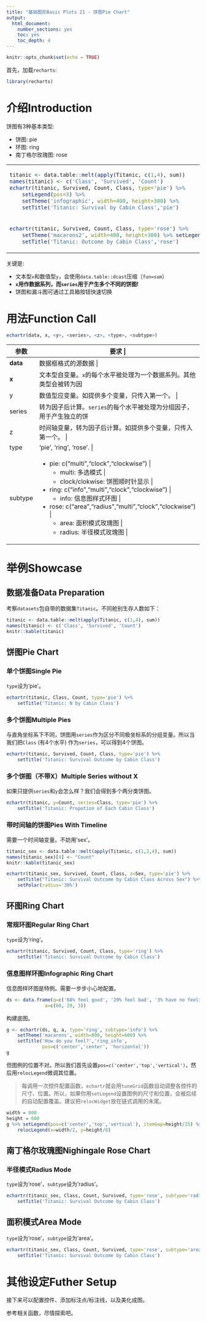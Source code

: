 ```yaml
---
title: "基础图形Basic Plots 21 - 饼图Pie Chart"
output: 
  html_document: 
    number_sections: yes
    toc: yes
    toc_depth: 4
---
```


```r
knitr::opts_chunk$set(echo = TRUE)
```

首先，加载`recharts`:
```r
library(recharts)
```

# 介绍Introduction

饼图有3种基本类型:

- 饼图: pie
- 环图: ring
- 南丁格尔玫瑰图: rose

<table id='intro'>
<tr><td>
```r
titanic <- data.table::melt(apply(Titanic, c(1,4), sum))
names(titanic) <- c('Class', 'Survived', 'Count')
echartr(titanic, Survived, Count, Class, type='pie') %>% 
    setLegend(pos=3) %>%
    setTheme('infographic', width=400, height=300) %>%
    setTitle('Titanic: Survival by Cabin Class','pie')
```
</td>
<td>
```r
echartr(titanic, Survived, Count, Class, type='ring') %>% 
    setTheme('roma', width=400, height=300) %>% setLegend(pos=3) %>%
    setTitle('Titanic: Outcome by Cabin Class','ring')
```
</td></tr>
<tr><td>
```r
echartr(titanic, Survived, Count, Class, type='rose') %>% 
    setTheme('macarons2', width=400, height=300) %>% setLegend(pos=3) %>%
    setTitle('Titanic: Outcome by Cabin Class','rose')
```
</td><td>

</td></tr>
</table>

关键是:

- 文本型`x`和数值型`y`，会使用`data.table::dcast`压缩（`fun=sum`）
- **`x`用作数据系列，而`series`用于产生多个不同的饼图!**
- 饼图和漏斗图可通过工具箱按钮快速切换

# 用法Function Call

```r
echartr(data, x, <y>, <series>, <z>, <type>, <subtype>)
```

+--------+--------------------------------------------------------------------+
| 参数   |  要求                                                    |
+========+====================================================================+
|**data**| 数据框格式的源数据                                |
+--------+--------------------------------------------------------------------+
| **x**  | 文本型自变量。`x`的每个水平被处理为一个数据系列。其他类型会被转为因子后计算。如提供多个变量，只传入第一个。 |
+--------+--------------------------------------------------------------------+
| y      | 数值型应变量。如提供多个变量，只传入第一个。 |
+--------+--------------------------------------------------------------------+
| series | 转为因子后计算。`series`的每个水平被处理为分组因子，用于产生独立的饼图。如提供多个变量，只传入第一个。|
+--------+--------------------------------------------------------------------+
|  z     | 时间轴变量，转为因子后计算。如提供多个变量，只传入第一个。 |
+--------+--------------------------------------------------------------------+
| type   | 'pie', 'ring', 'rose'. |
+--------+--------------------------------------------------------------------+
| subtype| - pie: c("multi","clock","clockwise") | 
|        |     + multi: 多选模式 |
|        |     + clock/clokwise: 饼图顺时针显示 |
|        | - ring: c("info","multi","clock","clockwise") |
|        |     + info: 信息图样式环图 |
|        | - rose: c("area","radius","multi","clock","clockwise") |
|        |     + area: 面积模式玫瑰图 |
|        |     + radius: 半径模式玫瑰图 |
+--------+--------------------------------------------------------------------+


# 举例Showcase

## 数据准备Data Preparation

考察`datasets`包自带的数据集`Titanic`。不同舱别生存人数如下：

```r
titanic <- data.table::melt(apply(Titanic, c(1,4), sum))
names(titanic) <- c('Class', 'Survived', 'Count')
knitr::kable(titanic)
```

## 饼图Pie Chart

### 单个饼图Single Pie

`type`设为'pie'。

```r
echartr(titanic, Class, Count, type='pie') %>%
    setTitle('Titanic: N by Cabin Class')
```

### 多个饼图Multiple Pies

与直角坐标系下不同，饼图用`series`作为区分不同极坐标系的分组变量。所以当我们把`Class` (有4个水平) 作为`series`，可以得到4个饼图。

```r
echartr(titanic, Survived, Count, Class, type='pie') %>%
    setTitle('Titanic: Survival Outcome by Cabin Class')
```

### 多个饼图（不带X）Multiple Series without X

如果只提供`series`和`y`会怎么样？我们会得到多个两分类饼图。

```r
echartr(titanic, y=Count, series=Class, type='pie') %>%
    setTitle('Titanic: Propotion of Each Cabin Class')
```

### 带时间轴的饼图Pies With Timeline

需要一个时间轴变量。不妨用'sex'。

```r
titanic_sex <- data.table::melt(apply(Titanic, c(1,2,4), sum))
names(titanic_sex)[4] <- "Count"
knitr::kable(titanic_sex)
```

```r
echartr(titanic_sex, Survived, Count, Class, z=Sex, type='pie') %>% 
    setTitle("Titanic: Survival Outcome by Cabin Class Across Sex") %>%
    setPolar(radius='30%')
```

## 环图Ring Chart

### 常规环图Regular Ring Chart

`type`设为'ring'。

```r
echartr(titanic, Survived, Count, Class, type='ring') %>%
    setTitle('Titanic: Survival Outcome by Cabin Class')
```

### 信息图样环图Infographic Ring Chart

信息图样环图是特例。需要一步步小心地配置。

```r
ds <- data.frame(q=c('68% feel good', '29% feel bad', '3% have no feelings'),
              a=c(68, 29, 3))
```

构建底图。

```r
g <- echartr(ds, q, a, type='ring', subtype='info') %>% 
    setTheme('macarons', width=800, height=600) %>%
    setTitle('How do you feel?','ring_info', 
             pos=c('center','center', 'horizontal'))
g
```

但图例的位置不对。所以我们首先设置`pos=c('center','top','vertical')`，然后用`relocLegend`微调其位置。 

> 每调用一次控件配置函数，`echartr`就会用`tuneGrid`函数自动调整各控件的尺寸、位置。所以，如果你用`setLegend`设置图例的尺寸和位置，会被后续的自动配置覆盖。建议把`relocWidget`放在链式调用的末尾。 

```r
width = 800
height = 600
g %>% setLegend(pos=c('center','top','vertical'), itemGap=height/25) %>%
    relocLegend(x=width/2, y=height/8)
```

## 南丁格尔玫瑰图Nighingale Rose Chart 

### 半径模式Radius Mode

`type`设为'rose'，`subtype`设为'radius'。

```r
echartr(titanic_sex, Class, Count, Survived, type='rose', subtype='radius') %>%
    setTitle('Titanic: Survival Outcome by Cabin Class') 
```

## 面积模式Area Mode

`type`设为'rose'，`subtype`设为'area'。

```r
echartr(titanic_sex, Class, Count, Survived, type='rose', subtype='area') %>%
    setTitle('Titanic: Survival Outcome by Cabin Class') 
```


# 其他设定Futher Setup

接下来可以配置控件、添加标注点/标注线，以及美化成图。

参考相关函数，尽情探索吧。


